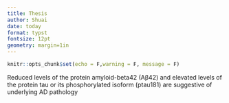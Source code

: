 ```yaml
---
title: Thesis
author: Shuai
date: today
format: typst
fontsize: 12pt
geometry: margin=1in
--- 
```


```{=typst} 
#set par(leading: 1em)
```

```r
knitr::opts_chunk$set(echo = F,warning = F, message = F)
```

Reduced levels of the protein amyloid-beta42 (Aβ42) and elevated levels of the protein tau or its phosphorylated isoform (ptau181) are suggestive of underlying AD pathology